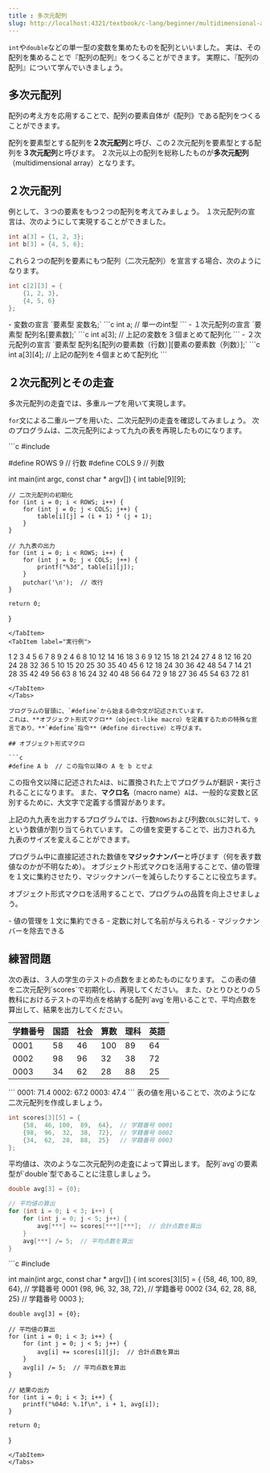 ```yaml
---
title : 多次元配列
slug: http://localhost:4321/textbook/c-lang/beginner/multidimensional-array
---
```



`int`や`double`などの単一型の変数を集めたものを配列といいました。
実は、その配列を集めることで『配列の配列』をつくることができます。
実際に、『配列の配列』について学んでいきましょう。

## 多次元配列

配列の考え方を応用することで、配列の要素自体が《配列》である配列をつくることができます。

配列を要素型とする配列を**２次元配列**と呼び、この２次元配列を要素型とする配列を**３次元配列**と呼びます。
２次元以上の配列を総称したものが**多次元配列**（multidimensional array）となります。

## ２次元配列

例として、３つの要素をもつ２つの配列を考えてみましょう。
１次元配列の宣言は、次のようにして実現することができました。

```c
int a[3] = {1, 2, 3};
int b[3] = {4, 5, 6};
```

これら２つの配列を要素にもつ配列（二次元配列）を宣言する場合、次のようになります。

```c
int c[2][3] = {
    {1, 2, 3},
    {4, 5, 6}
};
```

<Aside type="note" title="２次元配列の宣言">
- 変数の宣言
`要素型 変数名;`
```c
int a;  // 単一のint型
```
- １次元配列の宣言
`要素型 配列名[要素数];`
```c
int a[3];  // 上記の変数を３個まとめて配列化
```
- ２次元配列の宣言
`要素型 配列名[配列の要素数（行数）][要素の要素数（列数）];`
```c
int a[3][4];  // 上記の配列を４個まとめて配列化
```
</Aside>

## ２次元配列とその走査

多次元配列の走査では、多重ループを用いて実現します。

`for`文による二重ループを用いた、二次元配列の走査を確認してみましょう。
次のプログラムは、二次元配列によって九九の表を再現したものになります。

<Tabs>
<TabItem label="ソースコード">
```c
#include <stdio.h>

#define ROWS 9  // 行数
#define COLS 9  // 列数

int main(int argc, const char * argv[]) {
    int table[9][9];
    
    // 二次元配列の初期化
    for (int i = 0; i < ROWS; i++) {
        for (int j = 0; j < COLS; j++) {
            table[i][j] = (i + 1) * (j + 1);
        }
    }
    
    // 九九表の出力
    for (int i = 0; i < ROWS; i++) {
        for (int j = 0; j < COLS; j++) {
            printf("%3d", table[i][j]);
        }
        putchar('\n');  // 改行
    }
    
    return 0;
}
```
</TabItem>
<TabItem label="実行例">
```
  1  2  3  4  5  6  7  8  9
  2  4  6  8 10 12 14 16 18
  3  6  9 12 15 18 21 24 27
  4  8 12 16 20 24 28 32 36
  5 10 15 20 25 30 35 40 45
  6 12 18 24 30 36 42 48 54
  7 14 21 28 35 42 49 56 63
  8 16 24 32 40 48 56 64 72
  9 18 27 36 45 54 63 72 81
```
</TabItem>
</Tabs>

プログラムの冒頭に、`#define`から始まる命令文が記述されています。
これは、**オブジェクト形式マクロ**（object-like macro）を定義するための特殊な宣言であり、**`#define`指令**（#define directive）と呼びます。

## オブジェクト形式マクロ

```c
#define A b  // この指令以降の A を b とせよ
```

この指令文以降に記述された`A`は、`b`に置換された上でプログラムが翻訳・実行されることになります。
また、**マクロ名**（macro name）`A`は、一般的な変数と区別するために、大文字で定義する慣習があります。

上記の九九表を出力するプログラムでは、行数`ROWS`および列数`COLS`に対して、`9`という数値が割り当てられています。
この値を変更することで、出力される九九表のサイズを変えることができます。

プログラム中に直接記述された数値を**マジックナンバー**と呼びます（何を表す数値なのかが不明なため）。
オブジェクト形式マクロを活用することで、値の管理を１文に集約させたり、マジックナンバーを減らしたりすることに役立ちます。

オブジェクト形式マクロを活用することで、プログラムの品質を向上させましょう。

<Aside type="note" title="オブジェクト形式マクロのメリット">
- 値の管理を１文に集約できる
- 定数に対して名前が与えられる
- マジックナンバーを除去できる
</Aside>

## 練習問題

<Tabs>
<TabItem label="問題">
次の表は、３人の学生のテストの点数をまとめたものになります。
この表の値を二次元配列`scores`で初期化し、再現してください。
また、ひとりひとりの５教科におけるテストの平均点を格納する配列`avg`を用いることで、平均点数を算出して、結果を出力してください。

| 学籍番号 | 国語 | 社会 | 算数 | 理科 | 英語 |
| -------- | ---- | ---- | ---- | ---- | ---- |
|   0001   |   58 |   46 |  100 |   89 |   64 |
|   0002   |   98 |   96 |   32 |   38 |   72 |
|   0003   |   34 |   62 |   28 |   88 |   25 |
</TabItem>
<TabItem label="実行例">
```
0001: 71.4
0002: 67.2
0003: 47.4
```
</TabItem>
<TabItem label="ヒント１">
表の値を用いることで、次のようにな二次元配列を作成しましょう。

```c
int scores[3][5] = {
    {58,  46, 100,  89,  64},  // 学籍番号 0001
    {98,  96,  32,  38,  72},  // 学籍番号 0002
    {34,  62,  28,  88,  25}   // 学籍番号 0003
};
```
</TabItem>
<TabItem label="ヒント２">
平均値は、次のような二次元配列の走査によって算出します。
配列`avg`の要素型が`double`型であることに注意しましょう。

```c
double avg[3] = {0};

// 平均値の算出
for (int i = 0; i < 3; i++) {
    for (int j = 0; j < 5; j++) {
        avg[***] += scores[***][***];  // 合計点数を算出
    }
    avg[***] /= 5;  // 平均点数を算出
}
```
</TabItem>
<TabItem label="解答例">
```c
#include <stdio.h>

int main(int argc, const char * argv[]) {
    int scores[3][5] = {
        {58,  46, 100,  89,  64},  // 学籍番号 0001
        {98,  96,  32,  38,  72},  // 学籍番号 0002
        {34,  62,  28,  88,  25}   // 学籍番号 0003
    };
    
    double avg[3] = {0};
    
    // 平均値の算出
    for (int i = 0; i < 3; i++) {
        for (int j = 0; j < 5; j++) {
            avg[i] += scores[i][j];  // 合計点数を算出
        }
        avg[i] /= 5;  // 平均点数を算出
    }
    
    // 結果の出力
    for (int i = 0; i < 3; i++) {
        printf("%04d: %.1f\n", i + 1, avg[i]);
    }
    
    return 0;
}
```
</TabItem>
</Tabs>
